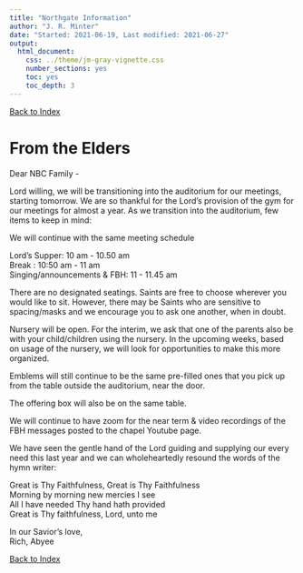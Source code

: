 ```yaml
---
title: "Northgate Information"
author: "J. R. Minter"
date: "Started: 2021-06-19, Last modified: 2021-06-27"
output:
  html_document:
    css: ../theme/jm-gray-vignette.css
    number_sections: yes
    toc: yes
    toc_depth: 3
---
```

[Back to Index](../README.html)



# From the Elders


Dear NBC Family - 

Lord willing, we will be transitioning into the auditorium for our meetings,
starting tomorrow. We are so thankful for the Lord's provision of the gym
for our meetings for almost a year. As we transition into the auditorium, 
few items to keep in mind:

We will continue with the same meeting schedule

Lord's Supper: 10 am - 10.50 am    
Break        : 10:50 am - 11 am     
Singing/announcements & FBH: 11 - 11.45 am    

There are no designated seatings. Saints are free to choose wherever you would
like to sit. However, there may be Saints who are sensitive to spacing/masks
and we encourage you to ask one another, when in doubt.

Nursery will be open. For the interim, we ask that one of the parents also be
with your child/children using the nursery. In the upcoming weeks, based on
usage of the nursery, we will look for opportunities to make this more organized.

Emblems will still continue to be the same pre-filled ones that you pick up from
the table outside the auditorium, near the door.

The offering box will also be on the same table.

We will continue to have zoom for the near term & video recordings of the FBH
messages posted to the chapel Youtube page. 

We have seen the gentle hand of the Lord guiding and supplying our every need
this last year and we can wholeheartedly resound the words of the hymn writer:

Great is Thy Faithfulness, Great is Thy Faithfulness     
Morning by morning new mercies I see    
All I have needed Thy hand hath provided    
Great is Thy faithfulness, Lord, unto me    

In our Savior's love,     
Rich, Abyee 


[Back to Index](../README.html)